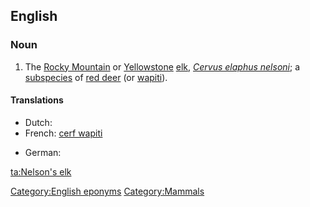 ==English==
{{wikipedia|red deer}}

===Noun===
{{en-noun|sg=[[Nelson]]'s [[elk]]|Nelson's elk}}

# The [[Rocky Mountain]] or [[Yellowstone]] [[elk]], ''[[Cervus elaphus nelsoni]]''; a [[subspecies]] of [[red deer]] (or [[wapiti]]).

====Translations====
{{rfc-tsort|unknown line format:  tran-mid }}
{{trans-top|wapiti subspecies}}
* Dutch: {{t-|nl|wapiti|m}}
* French: [[cerf wapiti]] {{m}}
{{tran-mid}}
* German: {{t-|de|Wapiti}}
{{trans-bottom}}

[[Category:English eponyms]]
[[Category:Mammals]]

[[ta:Nelson's elk]]